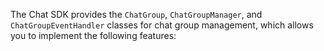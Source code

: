 <PlatformWrapper platform="flutter">

The Chat SDK provides the `ChatGroup`, `ChatGroupManager`, and `ChatGroupEventHandler` classes for chat group management, which allows you to implement the following features:

</PlatformWrapper>